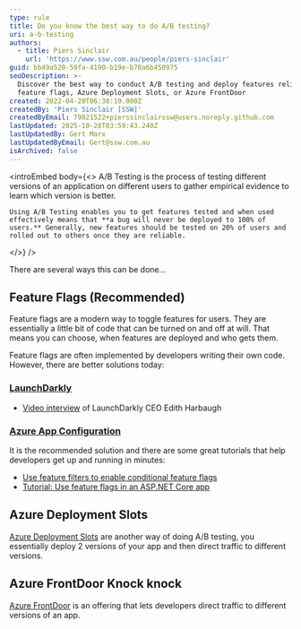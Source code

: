 ```yaml
---
type: rule
title: Do you know the best way to do A/B testing?
uri: a-b-testing
authors:
  - title: Piers Sinclair
    url: 'https://www.ssw.com.au/people/piers-sinclair'
guid: bb49a520-59fa-4190-b19e-b70a6b450975
seoDescription: >-
  Discover the best way to conduct A/B testing and deploy features reliably with
  feature flags, Azure Deployment Slots, or Azure FrontDoor
created: 2022-04-20T06:38:19.000Z
createdBy: 'Piers Sinclair [SSW]'
createdByEmail: 79821522+pierssinclairssw@users.noreply.github.com
lastUpdated: 2025-10-28T03:59:43.240Z
lastUpdatedBy: Gert Marx
lastUpdatedByEmail: Gert@ssw.com.au
isArchived: false
---
```


<introEmbed
  body={<>
    A/B Testing is the process of testing different versions of an application on different users to gather empirical evidence to learn which version is better.
    
    Using A/B Testing enables you to get features tested and when used effectively means that **a bug will never be deployed to 100% of users.** Generally, new features should be tested on 20% of users and rolled out to others once they are reliable.
  </>}
/>

<youtubeEmbed url="https://www.youtube.com/embed/v=zFMgpxG-chM" description="Video: What is A/B Testing? | Data Science in Minutes (4 min)" />

There are several ways this can be done...

## Feature Flags (Recommended)

Feature flags are a modern way to toggle features for users. They are essentially a little bit of code that can be turned on and off at will. That means you can choose, when features are deployed and who gets them.

Feature flags are often implemented by developers writing their own code. However, there are better solutions today:

### [LaunchDarkly](https://launchdarkly.com/)

* [Video interview](https://tv.ssw.com/ndc-sydney-2017-ask-me-anything-with-adam-cogan-and-edith-harbaugh-launchdarkly-tripit-devops/) of LaunchDarkly CEO Edith Harbaugh

### [Azure App Configuration](https://docs.microsoft.com/en-us/azure/azure-app-configuration/overview?WT.mc_id=AZ-MVP-33518)

It is the recommended solution and there are some great tutorials that help developers get up and running in minutes:

* [Use feature filters to enable conditional feature flags](https://docs.microsoft.com/en-us/azure/azure-app-configuration/howto-feature-filters-aspnet-core?WT.mc_id=AZ-MVP-33518)
* [Tutorial: Use feature flags in an ASP.NET Core app](https://docs.microsoft.com/en-us/azure/azure-app-configuration/use-feature-flags-dotnet-core?WT.mc_id=AZ-MVP-33518)

## Azure Deployment Slots

[Azure Deployment Slots](https://docs.microsoft.com/en-us/azure/app-service/deploy-staging-slots?WT.mc_id=AZ-MVP-33518) are another way of doing A/B testing, you essentially deploy 2 versions of your app and then direct traffic to different versions.

## Azure FrontDoor Knock knock

[Azure FrontDoor](https://docs.microsoft.com/en-us/azure/frontdoor/front-door-overview?WT.mc_id=AZ-MVP-33518) is an offering that lets developers direct traffic to different versions of an app.
